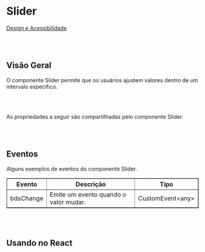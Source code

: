
# Slider

[Design e Acessibilidade](https://www.figma.com/design/2bBnJVKkG09JPWCFBIcD1y/%5BDS%5D-Components?m=auto&node-id=17165-8433&t=TyXNmrAZbhl7DmWw-1)

<br></br>

## Visão Geral

O componente Slider permite que os usuários ajustem valores dentro de um intervalo específico.

<Canvas of={SliderStories.Properties}></Canvas>

<Meta isTemplate />

<br></br>

As propriedades a seguir são compartilhadas pelo componente Slider.

<Controls />

<br></br>

## Eventos

Alguns exemplos de eventos do componente Slider.
<table border="1">
  <thead>
    <tr>
      <th>Evento</th>
      <th>Descrição</th>
      <th>Tipo</th>
    </tr>
  </thead>
  <tbody>
    <tr>
      <td>bdsChange</td>
      <td>Emite um evento quando o valor mudar.</td>
      <td>CustomEvent&lt;any&gt;</td>
    </tr>
  </tbody>
</table>


<Source of={SliderStories.Events} />

<br></br>

## Usando no React

<Source of={SliderStories.FrameworkReact} />
